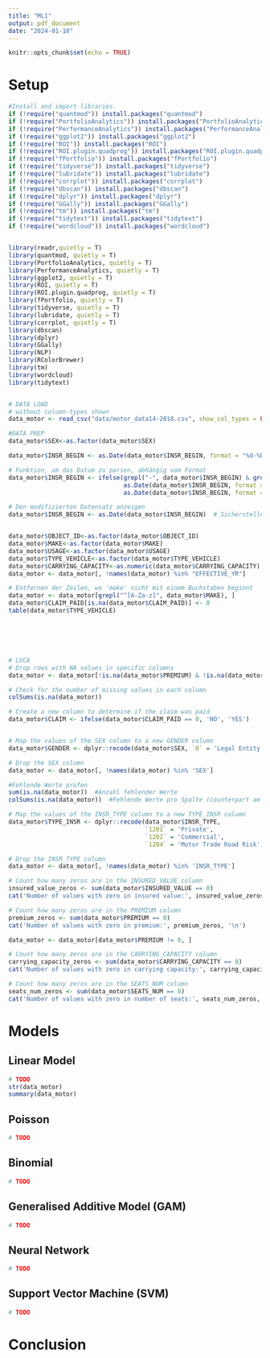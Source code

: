 ```yaml
---
title: "ML1"
output: pdf_document
date: "2024-01-10"
---
```


```r
knitr::opts_chunk$set(echo = TRUE)
```


# Setup
```r

#Install and import libraries.
if (!require("quantmod")) install.packages("quantmod")
if (!require("PortfolioAnalytics")) install.packages("PortfolioAnalytics")
if (!require("PerformanceAnalytics")) install.packages("PerformanceAnalytics")
if (!require("ggplot2")) install.packages("ggplot2")
if (!require("ROI")) install.packages("ROI")
if (!require("ROI.plugin.quadprog")) install.packages("ROI.plugin.quadprog")
if (!require("fPortfolio")) install.packages("fPortfolio")
if (!require("tidyverse")) install.packages("tidyverse")
if (!require("lubridate")) install.packages("lubridate")
if (!require("corrplot")) install.packages("corrplot")
if (!require("dbscan")) install.packages("dbscan")
if (!require("dplyr")) install.packages("dplyr")
if (!require("GGally")) install.packages("GGally")
if (!require("tm")) install.packages("tm")
if (!require("tidytext")) install.packages("tidytext")
if (!require("wordcloud")) install.packages("wordcloud")


library(readr,quietly = T)
library(quantmod, quietly = T)
library(PortfolioAnalytics, quietly = T)
library(PerformanceAnalytics, quietly = T)
library(ggplot2, quietly = T)
library(ROI, quietly = T)
library(ROI.plugin.quadprog, quietly = T)
library(fPortfolio, quietly = T)
library(tidyverse, quietly = T)
library(lubridate, quietly = T)
library(corrplot, quietly = T)
library(dbscan)
library(dplyr)
library(GGally)
library(NLP)
library(RColorBrewer)
library(tm)
library(wordcloud)
library(tidytext)


# DATA LOAD
# without column-types shown
data_motor <- read_csv("data/motor_data14-2018.csv", show_col_types = FALSE)

```

```r


#DATA PREP
data_motor$SEX<-as.factor(data_motor$SEX)

data_motor$INSR_BEGIN <- as.Date(data_motor$INSR_BEGIN, format = "%d-%b-%y")

# Funktion, um das Datum zu parsen, abhängig vom Format
data_motor$INSR_BEGIN <- ifelse(grepl("-", data_motor$INSR_BEGIN) & grepl("[A-Za-z]", data_motor$INSR_BEGIN),
                                as.Date(data_motor$INSR_BEGIN, format = "%d-%b-%y"),  # Format für '09-MAY-18'
                                as.Date(data_motor$INSR_BEGIN, format = "%Y-%m-%d"))  # Format für '2015-11-28'

# Den modifizierten Datensatz anzeigen
data_motor$INSR_BEGIN <- as.Date(data_motor$INSR_BEGIN)  # Sicherstellen, dass


data_motor$OBJECT_ID<-as.factor(data_motor$OBJECT_ID)
data_motor$MAKE<-as.factor(data_motor$MAKE)
data_motor$USAGE<-as.factor(data_motor$USAGE)
data_motor$TYPE_VEHICLE<-as.factor(data_motor$TYPE_VEHICLE)
data_motor$CARRYING_CAPACITY<-as.numeric(data_motor$CARRYING_CAPACITY)
data_motor <- data_motor[, !names(data_motor) %in% "EFFECTIVE_YR"]

# Entfernen der Zeilen, wo 'make' nicht mit einem Buchstaben beginnt
data_motor <- data_motor[grepl("^[A-Za-z]", data_motor$MAKE), ] 
data_motor$CLAIM_PAID[is.na(data_motor$CLAIM_PAID)] <- 0
table(data_motor$TYPE_VEHICLE)






# LUCA
# Drop rows with NA values in specific columns
data_motor <- data_motor[!is.na(data_motor$PREMIUM) & !is.na(data_motor$PROD_YEAR) & !is.na(data_motor$CCM_TON) & !is.na(data_motor$MAKE) & !is.na(data_motor$SEATS_NUM), ]

# Check for the number of missing values in each column
colSums(is.na(data_motor))

# Create a new column to determine if the claim was paid
data_motor$CLAIM <- ifelse(data_motor$CLAIM_PAID == 0, 'NO', 'YES')


# Map the values of the SEX column to a new GENDER column
data_motor$GENDER <- dplyr::recode(data_motor$SEX, `0` = 'Legal Entity', `1` = 'Male', `2` = 'Female')

# Drop the SEX column
data_motor <- data_motor[, !names(data_motor) %in% 'SEX']

#Fehlende Werte prüfen
sum(is.na(data_motor))  #Anzahl fehlender Werte
colSums(is.na(data_motor))  #Fehlende Werte pro Spalte (counterpart am meisten NA's)

# Map the values of the INSR_TYPE column to a new TYPE_INSR column
data_motor$TYPE_INSR <- dplyr::recode(data_motor$INSR_TYPE, 
                                      `1201` = 'Private', 
                                      `1202` = 'Commercial', 
                                      `1204` = 'Motor Trade Road Risk')

# Drop the INSR_TYPE column
data_motor <- data_motor[, !names(data_motor) %in% 'INSR_TYPE']

# Count how many zeros are in the INSURED_VALUE column
insured_value_zeros <- sum(data_motor$INSURED_VALUE == 0)
cat('Number of values with zero in insured value:', insured_value_zeros, '\n')

# Count how many zeros are in the PREMIUM column
premium_zeros <- sum(data_motor$PREMIUM == 0)
cat('Number of values with zero in premium:', premium_zeros, '\n')

data_motor <- data_motor[data_motor$PREMIUM != 0, ]

# Count how many zeros are in the CARRYING_CAPACITY column
carrying_capacity_zeros <- sum(data_motor$CARRYING_CAPACITY == 0)
cat('Number of values with zero in carrying capacity:', carrying_capacity_zeros, '\n')

# Count how many zeros are in the SEATS_NUM column
seats_num_zeros <- sum(data_motor$SEATS_NUM == 0)
cat('Number of values with zero in number of seats:', seats_num_zeros, '\n')

```
# Models
## Linear Model
```r
# TODO
str(data_motor)
summary(data_motor)
```


## Poisson
```r
# TODO

```


## Binomial
```r
# TODO

```

## Generalised Additive Model (GAM)
```r
# TODO

```

## Neural Network
```r
# TODO

```


## Support Vector Machine (SVM)
```r
# TODO

```


# Conclusion





